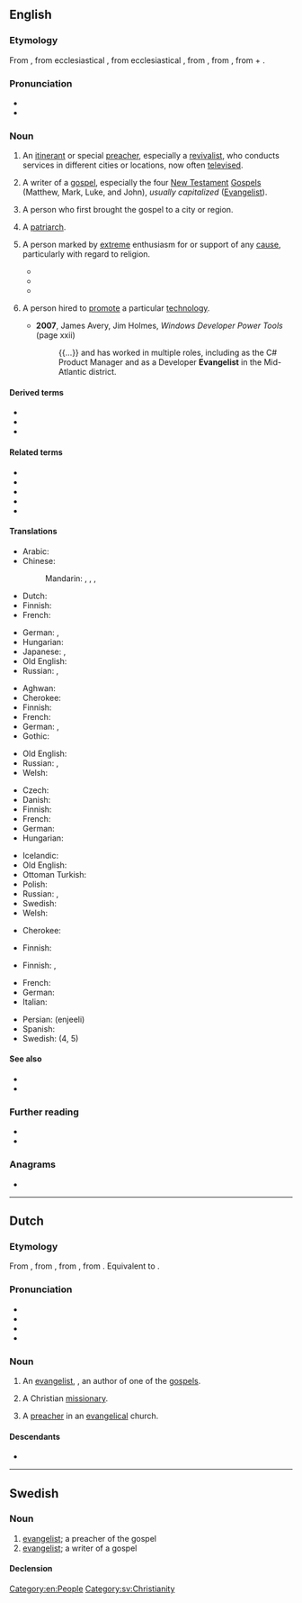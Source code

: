 {{also|Evangelist}}
==English==

===Etymology===
From {{uder|en|fro|evangeliste}}, from ecclesiastical {{uder|en|la|evangelista}}, from ecclesiastical {{uder|en|grc|εὐαγγελιστής||bringer of good news}}, from {{m|grc|εὐαγγελίζεσθαι||to evangelize}}, from {{m|grc|εὐάγγελος||bringing good news}}, from {{m|grc|εὖ||well}} + {{m|grc|ἀγγέλλειν||to announce}}.

===Pronunciation===
* {{IPA|en|/ɪˈvænd͡ʒəlɪst/}}
* {{audio|en|LL-Q1860 (eng)-Vealhurl-evangelist.wav|Audio (London, England)}}

===Noun===
{{en-noun}}

# {{lb|en|Christianity}} An [[itinerant]] or special [[preacher]], especially a [[revivalist]], who conducts services in different cities or locations, now often [[televise]]d.
#: {{syn|en|gospeler}}
# {{lb|en|Bible}} A writer of a [[gospel]], especially the four [[New Testament]] [[Gospel]]s (Matthew, Mark, Luke, and John), ''usually capitalized'' ([[Evangelist]]).
# {{lb|en|primitive Church}} A person who first brought the gospel to a city or region.
# {{lb|en|Church of Jesus Christ of Latter-day Saints}} A [[patriarch]].
# {{lb|en|by extension}} A person marked by [[extreme]] enthusiasm for or support of any [[cause]], particularly with regard to religion.
#* {{quote-book|en|year=1992|author=J. D. Douglas|title=Who's Who in Christian History|isbn=0842310142|page=94
|passage=Booth, William (1829-1912) English '''evangelist'''; founder and first general of the Salvation Army ... his subordinates being expected to give him unquestioning obedience.}}
#* {{quote-book|en|year=1994|author=Frank Lambert|title="Pedlar in Divinity"|isbn=0691096163|page=10
|passage=Yet in the spreading consumer market of the mid-1700s, his renditions competed with others offering a far different account of the '''evangelist''' and his message. The famous artist William Hogarth mocked Whitefield in two engravings presenting the revivalist as a religious fanatic who held sway over the superstitious lower orders.}}
#* {{quote-book|en|year=1996|author=Peter J. Conn|title=Pearl S. Buck: A Cultural Biography|isbn=0521639891|page=149
|passage=The film implies that the '''evangelist''', as a type, is a fanatic, a sanctimonious prig, and ultimately a hypocrite.}}
# {{lb|en|technology}} A person hired to [[promote]] a particular [[technology]].
#: {{co|en|developer '''envangelist}}
#* '''2007''', James Avery, ‎Jim Holmes, ''Windows Developer Power Tools'' (page xxii)
#*: {{...}} and has worked in multiple roles, including as the C# Product Manager and as a Developer '''Evangelist''' in the Mid-Atlantic district.

====Derived terms====
* {{l|en|televangelist}}
* {{l|en|technology evangelist}}
* {{l|en|evangelism marketing}}

====Related terms====
* {{l|en|angel}}
* {{l|en|angelic}}
* {{l|en|evangel}}
* {{l|en|evangelism}}
* {{l|en|evangelize}}

====Translations====
{{trans-top|itinerant or special preacher, especially a revivalist}}
* Arabic: {{t|ar|مُبَشِّر}}
* Chinese:
*: Mandarin: {{t|cmn|[[福音]][[傳道者]]|sc=Hani}}, {{t|cmn|[[福音]][[传道者]]|tr=fúyīn chuándàozhě|sc=Hani}}, {{t+|cmn|傳道者|sc=Hani}}, {{t+|cmn|传道者|tr=chuándàozhě|sc=Hani}}
* Dutch: {{t+|nl|evangelist|m}}
* Finnish: {{t|fi|matkasaarnaaja}}
* French: {{t+|fr|évangéliste|m|f}}
{{trans-mid}}
* German: {{t+|de|Evangelist|m}}, {{t|de|Evangelistin|f}}
* Hungarian: {{t+|hu|hitszónok}}
* Japanese: {{t|ja|[[福音]]の[[伝道者]]|tr=ふくいんのでんどうしゃ, fukuin no dendōsha|sc=Jpan}}, {{t|ja|伝道者|tr=でんどうしゃ, dendōsha|sc=Jpan}}
* Old English: {{t|ang|godspellere|m}}
* Russian: {{t+|ru|евангели́ст|m}}, {{t+|ru|евангели́стка|f}}
{{trans-bottom}}

{{trans-top|preacher of the gospel}}
* Aghwan: {{t|xag|𐕃𐕒𐕡𐔾𐕒𐕡𐕘𐔰𐔾}}
* Cherokee: {{t|chr|ᎠᎵᏥᏙᏂᏙᎯ}}
* Finnish: {{t+|fi|evankelista}}
* French: {{t+|fr|évangéliste|m|f}}
* German: {{t+|de|Evangelist|m}}, {{t|de|Evangelistin|f}}
* Gothic: {{t|got|𐌰𐌹𐍅𐌰𐌲𐌲𐌴𐌻𐌹𐍃𐍄𐌰|m}}
{{trans-mid}}
* Old English: {{t|ang|godspellere|m}}
* Russian: {{t+|ru|евангели́ст|m}}, {{t+|ru|евангели́стка|f}}
* Welsh: {{t|cy|efengylwr|m}}
{{trans-bottom}}

{{trans-top|writer of a gospel}}
* Czech: {{t|cs|evangelista|m}}
* Danish: {{t|da|evangelist|c}}
* Finnish: {{t+|fi|evankelista}}
* French: {{t+|fr|évangéliste|m|f}}
* German: {{t+|de|Evangelist|m}}
* Hungarian: {{t+|hu|evangélista}}
{{trans-mid}}
* Icelandic: {{t|is|guðspjallamaður|m}}
* Old English: {{t|ang|godspellere|m}}
* Ottoman Turkish: {{t|ota|انجیلجی|tr=incilci}}
* Polish: {{t+|pl|ewangelista|m}}
* Russian: {{t+|ru|евангели́ст|m}}, {{t+|ru|евангели́стка|f}}
* Swedish: {{t+|sv|evangelist|c}}
* Welsh: {{t|cy|efengylwr|m}}
{{trans-bottom}}

{{trans-top|primitive Church: person who first brought the gospel to a city or region}}
* Cherokee: {{t|chr|ᎠᎵᏥᏙᏂᏙᎯ}}
{{trans-mid}}
* Finnish: {{t|fi|evankelioija}}
{{trans-bottom}}

{{trans-top|Church of Jesus Christ of Latter-day Saints: patriarch}}
{{trans-mid}}
{{trans-bottom}}

{{trans-top|person marked by extreme enthusiasm}}
* Finnish: {{t+|fi|kiihkoilija}}, {{t+|fi|intoilija}}
{{trans-mid}}
{{trans-bottom}}

{{checktrans-top}}
* French: {{t+check|fr|évangéliste}}
* German: {{t-check|de|Evangelistin|f}}
* Italian: {{t+check|it|evangelista}}
{{trans-mid}}
* Persian: {{t+check|fa|انجيلي}} (enjeeli)
* Spanish: {{t+check|es|evangelista}}
* Swedish: {{t+check|sv|evangelist|c}} (4, 5)
{{trans-bottom}}

====See also====
* {{l|en|missionary}}
* {{l|en|Christer}}

===Further reading===
* {{R:Webster 1913}}
* {{R:Century 1911}}

===Anagrams===
* {{anagrams|en|a=aeegilnstv|gavestinel}}

[[Category:en:People]]

----

==Dutch==
{{wikipedia|lang=nl}}

===Etymology===
From {{inh|nl|dum|ewangeliste}}, from {{der|nl|fro|evangeliste}}, from {{der|nl|la|ēvangelista}}, from {{der|nl|grc|εὐαγγελιστής}}. Equivalent to {{suf|nl|evangelie|ist}}.

===Pronunciation===
* {{IPA|nl|/ˌeː.vɑŋ.ɣeːˈlɪst/}}
* {{audio|nl|Nl-evangelist.ogg|Audio}}
* {{hyphenation|nl|evan|ge|list}}
* {{rhymes|nl|ɪst}}

===Noun===
{{nl-noun|m|-en|evangelistje}}

# {{lb|nl|Christianity}} An [[#English|evangelist]], , an author of one of the [[#English|gospel]]s.
# {{lb|nl|Protestantism}} A Christian [[missionary]].
# {{lb|nl|Protestantism}} A [[preacher]] in an [[evangelical]] church.

====Descendants====
* {{desc|dcr|evangelist}}

----

==Swedish==

===Noun===
{{head|sv|noun|g=c}}

# [[#English|evangelist]]; a preacher of the gospel
# [[#English|evangelist]]; a writer of a gospel

====Declension====
{{sv-infl-noun-c-er}}

[[Category:sv:Christianity]]